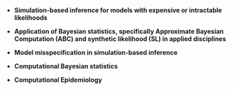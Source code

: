 * __Simulation-based inference for models with expensive or intractable likelihoods__

* __Application of Bayesian statistics, specifically Approximate Bayesian Computation (ABC) and synthetic likelihood (SL) in applied disciplines__

* __Model misspecification in simulation-based inference__ 
  
* __Computational Bayesian statistics__

* __Computational Epidemiology__
